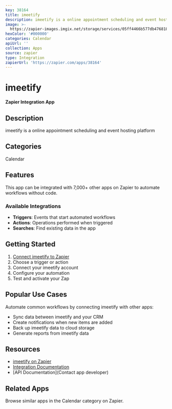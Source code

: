 ```yaml
---
key: 38164
title: imeetify
description: imeetify is a online appointment scheduling and event hosting platform
image: >-
  https://zapier-images.imgix.net/storage/services/05ff4466b577db476818643980913373.png?auto=format%2Ccompress&ixlib=python-3.0.0&q=50
hexColor: '#000000'
categories: Calendar
apiUrl: ''
collection: Apps
source: zapier
type: Integration
zapierUrl: 'https://zapier.com/apps/38164'
---
```

# imeetify

**Zapier Integration App**

## Description

imeetify is a online appointment scheduling and event hosting platform

## Categories

Calendar

## Features

This app can be integrated with 7,000+ other apps on Zapier to automate workflows without code.

### Available Integrations

- **Triggers**: Events that start automated workflows
- **Actions**: Operations performed when triggered
- **Searches**: Find existing data in the app

## Getting Started

1. [Connect imeetify to Zapier](https://zapier.com/apps/38164)
2. Choose a trigger or action
3. Connect your imeetify account
4. Configure your automation
5. Test and activate your Zap

## Popular Use Cases

Automate common workflows by connecting imeetify with other apps:

- Sync data between imeetify and your CRM
- Create notifications when new items are added
- Back up imeetify data to cloud storage
- Generate reports from imeetify data

## Resources

- [imeetify on Zapier](https://zapier.com/apps/38164)
- [Integration Documentation](https://zapier.com/apps/38164/integrations)
- [API Documentation](Contact app developer)

## Related Apps

Browse similar apps in the Calendar category on Zapier.
